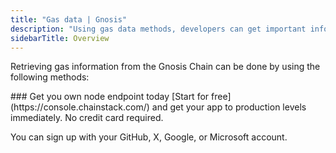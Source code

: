 ---
title: "Gas data | Gnosis"
description: "Using gas data methods, developers can get important information about the gas prices and estimated gas required for transactions on the Gnosis Chain. This information is crucial in building efficient and cost-effective decentralized applications on the Gnosis Chain network."
sidebarTitle: Overview
---

Retrieving gas information from the Gnosis Chain can be done by using the following methods:

<CardGroup cols={2}>
  <Card title="eth_estimateGas" icon="angle-right" iconType="solid" href="/reference/gnosis_node_api/gas_data/eth_estimateGas" horizontal/>
  <Card title="eth_gasPrice" icon="angle-right" iconType="solid" href="/reference/gnosis_node_api/gas_data/eth_gasPrice" horizontal/>
</CardGroup>

<Check>
  ### Get you own node endpoint today
  [Start for free](https://console.chainstack.com/) and get your app to production levels immediately. No credit card required.

  You can sign up with your GitHub, X, Google, or Microsoft account.
</Check>
